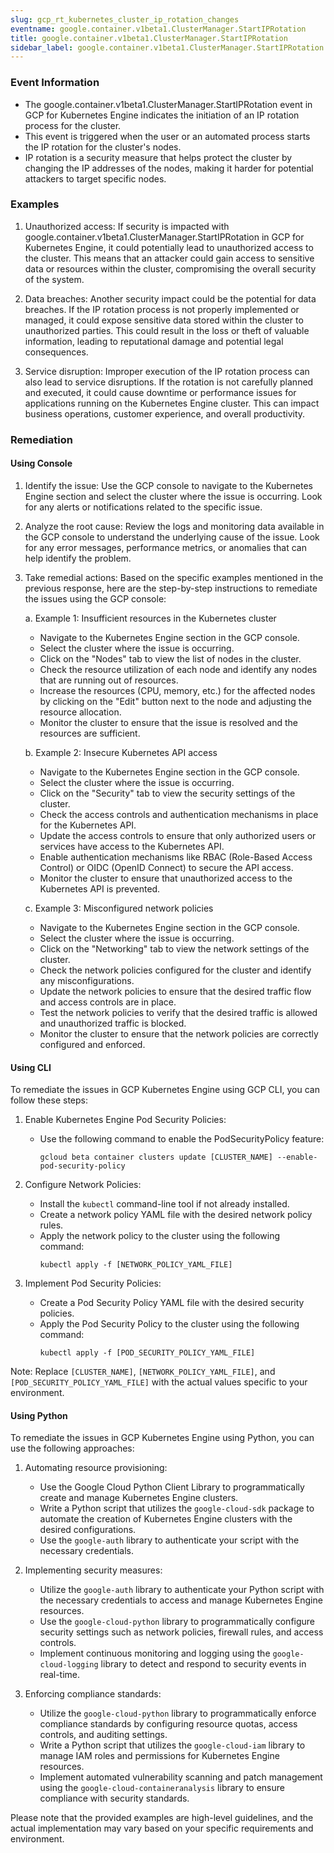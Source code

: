 ```yaml
--- 
slug: gcp_rt_kubernetes_cluster_ip_rotation_changes
eventname: google.container.v1beta1.ClusterManager.StartIPRotation
title: google.container.v1beta1.ClusterManager.StartIPRotation
sidebar_label: google.container.v1beta1.ClusterManager.StartIPRotation
---
```

                       
### Event Information

- The google.container.v1beta1.ClusterManager.StartIPRotation event in GCP for Kubernetes Engine indicates the initiation of an IP rotation process for the cluster.
- This event is triggered when the user or an automated process starts the IP rotation for the cluster's nodes.
- IP rotation is a security measure that helps protect the cluster by changing the IP addresses of the nodes, making it harder for potential attackers to target specific nodes.


### Examples

1. Unauthorized access: If security is impacted with google.container.v1beta1.ClusterManager.StartIPRotation in GCP for Kubernetes Engine, it could potentially lead to unauthorized access to the cluster. This means that an attacker could gain access to sensitive data or resources within the cluster, compromising the overall security of the system.

2. Data breaches: Another security impact could be the potential for data breaches. If the IP rotation process is not properly implemented or managed, it could expose sensitive data stored within the cluster to unauthorized parties. This could result in the loss or theft of valuable information, leading to reputational damage and potential legal consequences.

3. Service disruption: Improper execution of the IP rotation process can also lead to service disruptions. If the rotation is not carefully planned and executed, it could cause downtime or performance issues for applications running on the Kubernetes Engine cluster. This can impact business operations, customer experience, and overall productivity.

### Remediation

#### Using Console

1. Identify the issue: Use the GCP console to navigate to the Kubernetes Engine section and select the cluster where the issue is occurring. Look for any alerts or notifications related to the specific issue.

2. Analyze the root cause: Review the logs and monitoring data available in the GCP console to understand the underlying cause of the issue. Look for any error messages, performance metrics, or anomalies that can help identify the problem.

3. Take remedial actions: Based on the specific examples mentioned in the previous response, here are the step-by-step instructions to remediate the issues using the GCP console:

   a. Example 1: Insufficient resources in the Kubernetes cluster
      - Navigate to the Kubernetes Engine section in the GCP console.
      - Select the cluster where the issue is occurring.
      - Click on the "Nodes" tab to view the list of nodes in the cluster.
      - Check the resource utilization of each node and identify any nodes that are running out of resources.
      - Increase the resources (CPU, memory, etc.) for the affected nodes by clicking on the "Edit" button next to the node and adjusting the resource allocation.
      - Monitor the cluster to ensure that the issue is resolved and the resources are sufficient.

   b. Example 2: Insecure Kubernetes API access
      - Navigate to the Kubernetes Engine section in the GCP console.
      - Select the cluster where the issue is occurring.
      - Click on the "Security" tab to view the security settings of the cluster.
      - Check the access controls and authentication mechanisms in place for the Kubernetes API.
      - Update the access controls to ensure that only authorized users or services have access to the Kubernetes API.
      - Enable authentication mechanisms like RBAC (Role-Based Access Control) or OIDC (OpenID Connect) to secure the API access.
      - Monitor the cluster to ensure that unauthorized access to the Kubernetes API is prevented.

   c. Example 3: Misconfigured network policies
      - Navigate to the Kubernetes Engine section in the GCP console.
      - Select the cluster where the issue is occurring.
      - Click on the "Networking" tab to view the network settings of the cluster.
      - Check the network policies configured for the cluster and identify any misconfigurations.
      - Update the network policies to ensure that the desired traffic flow and access controls are in place.
      - Test the network policies to verify that the desired traffic is allowed and unauthorized traffic is blocked.
      - Monitor the cluster to ensure that the network policies are correctly configured and enforced.

#### Using CLI

To remediate the issues in GCP Kubernetes Engine using GCP CLI, you can follow these steps:

1. Enable Kubernetes Engine Pod Security Policies:
   - Use the following command to enable the PodSecurityPolicy feature:
     ```
     gcloud beta container clusters update [CLUSTER_NAME] --enable-pod-security-policy
     ```

2. Configure Network Policies:
   - Install the `kubectl` command-line tool if not already installed.
   - Create a network policy YAML file with the desired network policy rules.
   - Apply the network policy to the cluster using the following command:
     ```
     kubectl apply -f [NETWORK_POLICY_YAML_FILE]
     ```

3. Implement Pod Security Policies:
   - Create a Pod Security Policy YAML file with the desired security policies.
   - Apply the Pod Security Policy to the cluster using the following command:
     ```
     kubectl apply -f [POD_SECURITY_POLICY_YAML_FILE]
     ```

Note: Replace `[CLUSTER_NAME]`, `[NETWORK_POLICY_YAML_FILE]`, and `[POD_SECURITY_POLICY_YAML_FILE]` with the actual values specific to your environment.

#### Using Python

To remediate the issues in GCP Kubernetes Engine using Python, you can use the following approaches:

1. Automating resource provisioning:
   - Use the Google Cloud Python Client Library to programmatically create and manage Kubernetes Engine clusters.
   - Write a Python script that utilizes the `google-cloud-sdk` package to automate the creation of Kubernetes Engine clusters with the desired configurations.
   - Use the `google-auth` library to authenticate your script with the necessary credentials.

2. Implementing security measures:
   - Utilize the `google-auth` library to authenticate your Python script with the necessary credentials to access and manage Kubernetes Engine resources.
   - Use the `google-cloud-python` library to programmatically configure security settings such as network policies, firewall rules, and access controls.
   - Implement continuous monitoring and logging using the `google-cloud-logging` library to detect and respond to security events in real-time.

3. Enforcing compliance standards:
   - Utilize the `google-cloud-python` library to programmatically enforce compliance standards by configuring resource quotas, access controls, and auditing settings.
   - Write a Python script that utilizes the `google-cloud-iam` library to manage IAM roles and permissions for Kubernetes Engine resources.
   - Implement automated vulnerability scanning and patch management using the `google-cloud-containeranalysis` library to ensure compliance with security standards.

Please note that the provided examples are high-level guidelines, and the actual implementation may vary based on your specific requirements and environment.


 